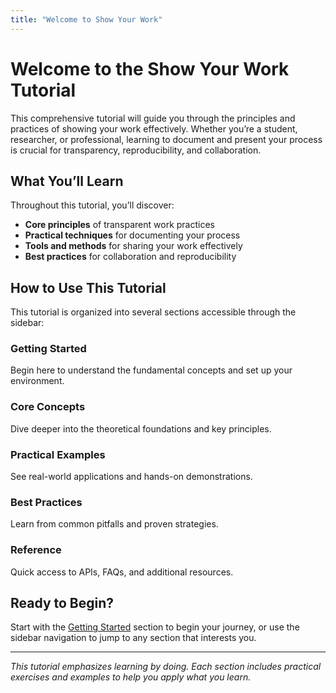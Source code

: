 ```yaml
---
title: "Welcome to Show Your Work"
---
```


# Welcome to the Show Your Work Tutorial

This comprehensive tutorial will guide you through the principles and practices of showing your work effectively. Whether you're a student, researcher, or professional, learning to document and present your process is crucial for transparency, reproducibility, and collaboration.

## What You'll Learn

Throughout this tutorial, you'll discover:

- **Core principles** of transparent work practices
- **Practical techniques** for documenting your process
- **Tools and methods** for sharing your work effectively
- **Best practices** for collaboration and reproducibility

## How to Use This Tutorial

This tutorial is organized into several sections accessible through the sidebar:

### Getting Started
Begin here to understand the fundamental concepts and set up your environment.

### Core Concepts
Dive deeper into the theoretical foundations and key principles.

### Practical Examples
See real-world applications and hands-on demonstrations.

### Best Practices
Learn from common pitfalls and proven strategies.

### Reference
Quick access to APIs, FAQs, and additional resources.

## Ready to Begin?

Start with the [Getting Started](getting-started.qmd) section to begin your journey, or use the sidebar navigation to jump to any section that interests you.

---

*This tutorial emphasizes learning by doing. Each section includes practical exercises and examples to help you apply what you learn.*
